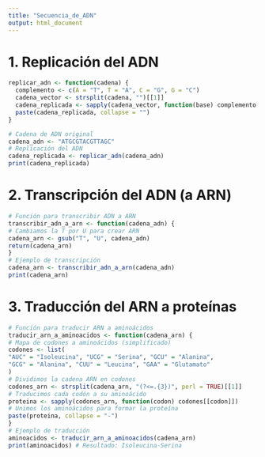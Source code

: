 ```yaml
---
title: "Secuencia_de_ADN"
output: html_document
---
```

# 1. Replicación del ADN
```r
replicar_adn <- function(cadena) {
  complemento <- c(A = "T", T = "A", C = "G", G = "C")
  cadena_vector <- strsplit(cadena, "")[[1]]
  cadena_replicada <- sapply(cadena_vector, function(base) complemento[base])
  paste(cadena_replicada, collapse = "")
}

# Cadena de ADN original
cadena_adn <- "ATGCGTACGTTAGC"
# Replicación del ADN
cadena_replicada <- replicar_adn(cadena_adn)
print(cadena_replicada)
```

# 2. Transcripción del ADN (a ARN)
```r
# Función para transcribir ADN a ARN
transcribir_adn_a_arn <- function(cadena_adn) {
# Cambiamos la T por U para crear ARN
cadena_arn <- gsub("T", "U", cadena_adn)
return(cadena_arn)
}
# Ejemplo de transcripción
cadena_arn <- transcribir_adn_a_arn(cadena_adn)
print(cadena_arn)
```

# 3. Traducción del ARN a proteínas
```r
# Función para traducir ARN a aminoácidos
traducir_arn_a_aminoacidos <- function(cadena_arn) {
# Mapa de codones a aminoácidos (simplificado)
codones <- list(
"AUC" = "Isoleucina", "UCG" = "Serina", "GCU" = "Alanina",
"GCG" = "Alanina", "CUU" = "Leucina", "GAA" = "Glutamato"
)
# Dividimos la cadena ARN en codones
codones_arn <- strsplit(cadena_arn, "(?<=.{3})", perl = TRUE)[[1]]
# Traducimos cada codón a su aminoácido
proteina <- sapply(codones_arn, function(codon) codones[[codon]])
# Unimos los aminoácidos para formar la proteína
paste(proteina, collapse = "-")
}
# Ejemplo de traducción
aminoacidos <- traducir_arn_a_aminoacidos(cadena_arn)
print(aminoacidos) # Resultado: Isoleucina-Serina
```

